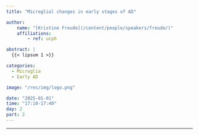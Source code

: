 ```yaml
---
title: "Microglial changes in early stages of AD"

author:
    name: "[Kristine Freude](/content/people/speakers/freude/)"
    affiliations:
        - ref: ucph

abstract: |
  {{< lipsum 1 >}}

categories:
  - Microglia
  - Early AD

image: "/res/img/logo.png"

date: "2025-01-01"
time: "17:10-17:40"
day: 2
part: 2
---
```


***

<object data="/res/quarto.pdf" type="application/pdf" width="100%" height="600">
</object> 